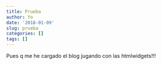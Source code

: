 ```yaml
---
title: Prueba
author: Yo
date: '2018-01-09'
slug: prueba
categories: []
tags: []
---
```


Pues q me he cargado el blog jugando con las htmlwidgets!!!